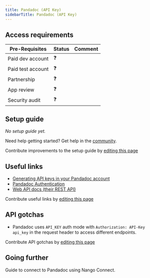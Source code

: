 ```yaml
---
title: Pandadoc (API Key)
sidebarTitle: Pandadoc (API Key)
---
```



<Overview />
<PreBuiltTooling />
<PreBuiltUseCases />

## Access requirements
| Pre-Requisites | Status | Comment|
| - | - | - |
| Paid dev account | ❓ |  |
| Paid test account | ❓ |  |
| Partnership | ❓ | |
| App review | ❓ |  |
| Security audit | ❓ | |


## Setup guide

_No setup guide yet._

<Tip>Need help getting started? Get help in the [community](https://nango.dev/slack).</Tip>

<Note>Contribute improvements to the setup guide by [editing this page](https://github.com/nangohq/nango/tree/master/docs-v2/integrations/all/pandadoc-api-key.mdx)</Note>


## Useful links

-   [Generating API keys in your Pandadoc account ](https://app.pandadoc.com/a/#/api-dashboard/configuration)
-   [Pandadoc Authentication](https://developers.pandadoc.com/reference/api-key-authentication-process)
-   [Web API docs (their REST API)](https://developers.pandadoc.com/reference/about)

<Note>Contribute useful links by [editing this page](https://github.com/nangohq/nango/tree/master/docs-v2/integrations/all/pandadoc-api-key.mdx)</Note>

## API gotchas

- Pandadoc uses `API_KEY` auth mode with `Authorization: API-Key api_key` in the request header to access different endpoints.

<Note>Contribute API gotchas by [editing this page](https://github.com/nangohq/nango/tree/master/docs-v2/integrations/all/pandadoc-api-key.mdx)</Note>

## Going further
<Card title="Connect to Pandadoc" icon="link" href="/integrations/all/pandadoc-api-key/connect" horizontal>
 Guide to connect to Pandadoc using Nango Connect. 
 </Card>